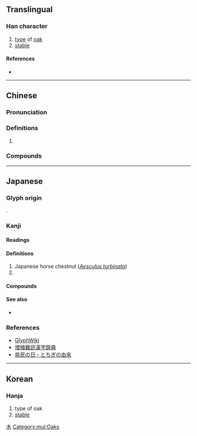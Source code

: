 {{also|杤|櫔}}
{{character info}}
==Translingual==

===Han character===
{{Han char|rn=75|rad=木|as=05|sn=9|four=|canj=DHMS|ids=⿰木⿸𠂆万, ⿰木厉}}

# [[type]] of [[oak]]
# [[stable]]

====References====
* {{Han ref|kx=0521.121|dkj=14687|hdz=21185.041|uh=6803|ud=26627}}

[[Category:Japanese-only CJKV Characters|木]]

[[Category:mul:Oaks]]

----

==Chinese==
{{zh-forms}}

===Pronunciation===
{{zh-pron
|m=lì
|c=lai6
|cat=
}}

===Definitions===
{{zh-hanzi}}

# {{zh-only|栃木}}

===Compounds===
{{zh-der|栃木}}

----

==Japanese==
{{ja-kanjitab|とち|yomi=kun|alt=杤,櫔}}
===Glyph origin===
{{ja-etym-kokuji}}.

===Kanji===
{{ja-kanji|grade=|rs=木05}}

====Readings====
{{ja-readings
|kanyoon=レイ
|kun=とち-
}}

====Definitions====
# Japanese horse chestnut (''[[w:Aesculus turbinata|Aesculus turbinata]]'')
# {{short for|ja|栃木}}

====Compounds====
{{der3|ja|{{ja-r|来%栃|らい%れい}}|{{ja-r|帰%栃|き%れい}}|{{ja-r|栃%木|とち%ぎ}}}}

====See also====
* {{ja-l|橡}}

===References===
* [http://glyphwiki.org/wiki/u6764 GlyphWiki]
* [http://増殖難読漢字辞典.com/honbun/zoukan-464a.html 増殖難読漢字辞典]
* [http://www.pref.tochigi.lg.jp/c05/kensei/aramashi/kenmin.html 県民の日・とちぎの由来]

----

==Korean==

===Hanja===
{{ko-hanja|hangeul=[[회]]|eumhun=|rv=hoe|mr=hoe|y=hoy}}

# type of oak
# [[stable]]